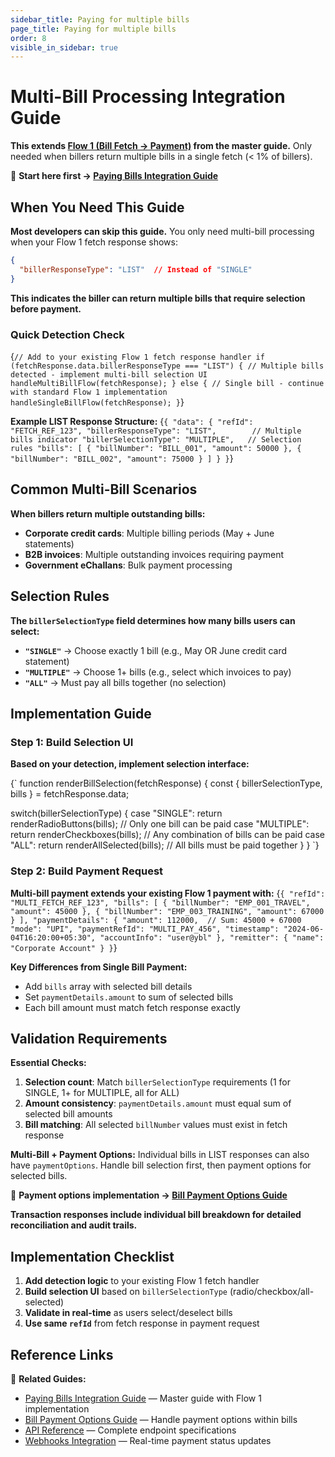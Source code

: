 ```yaml
---
sidebar_title: Paying for multiple bills
page_title: Paying for multiple bills
order: 8
visible_in_sidebar: true
---
```


# Multi-Bill Processing Integration Guide

**This extends <a href="/payments/billpay/api-integration/paying_bills#flow-1-bill-fetch--payment-most-common" target="_blank">Flow 1 (Bill Fetch → Payment)</a> from the master guide.** Only needed when billers return multiple bills in a single fetch (< 1% of billers).

📖 **Start here first → <a href="/payments/billpay/api-integration/paying_bills" target="_blank">Paying Bills Integration Guide</a>**

## When You Need This Guide

**Most developers can skip this guide.** You only need multi-bill processing when your Flow 1 fetch response shows:

```json
{
  "billerResponseType": "LIST"  // Instead of "SINGLE"
}
```

**This indicates the biller can return multiple bills that require selection before payment.**

### Quick Detection Check

<CodeBlockWithCopy language="javascript">{`
// Add to your existing Flow 1 fetch response handler
if (fetchResponse.data.billerResponseType === "LIST") {
  // Multiple bills detected - implement multi-bill selection UI
  handleMultiBillFlow(fetchResponse);
} else {
  // Single bill - continue with standard Flow 1 implementation
  handleSingleBillFlow(fetchResponse);
}
`}</CodeBlockWithCopy>

**Example LIST Response Structure:**
<CodeBlockWithCopy language="json">{`
{
  "data": {
    "refId": "FETCH_REF_123",
    "billerResponseType": "LIST",        // Multiple bills indicator
    "billerSelectionType": "MULTIPLE",   // Selection rules
    "bills": [
      { "billNumber": "BILL_001", "amount": 50000 },
      { "billNumber": "BILL_002", "amount": 75000 }
    ]
  }
}
`}</CodeBlockWithCopy>

## Common Multi-Bill Scenarios

**When billers return multiple outstanding bills:**
- **Corporate credit cards**: Multiple billing periods (May + June statements)
- **B2B invoices**: Multiple outstanding invoices requiring payment
- **Government eChallans**: Bulk payment processing

## Selection Rules

**The `billerSelectionType` field determines how many bills users can select:**

- **`"SINGLE"`** → Choose exactly 1 bill (e.g., May OR June credit card statement)
- **`"MULTIPLE"`** → Choose 1+ bills (e.g., select which invoices to pay)
- **`"ALL"`** → Must pay all bills together (no selection)

## Implementation Guide

### Step 1: Build Selection UI

**Based on your detection, implement selection interface:**

<CodeBlockWithCopy language="javascript">{`
function renderBillSelection(fetchResponse) {
  const { billerSelectionType, bills } = fetchResponse.data;
  
  switch(billerSelectionType) {
    case "SINGLE":
      return renderRadioButtons(bills);  // Only one bill can be paid
    case "MULTIPLE": 
      return renderCheckboxes(bills);    // Any combination of bills can be paid
    case "ALL":
      return renderAllSelected(bills);   // All bills must be paid together
  }
}
`}</CodeBlockWithCopy>

### Step 2: Build Payment Request

**Multi-bill payment extends your existing Flow 1 payment with:**
<CodeBlockWithCopy language="json">{`
{
  "refId": "MULTI_FETCH_REF_123",
  "bills": [
    { "billNumber": "EMP_001_TRAVEL", "amount": 45000 },
    { "billNumber": "EMP_003_TRAINING", "amount": 67000 }
  ],
  "paymentDetails": {
    "amount": 112000,  // Sum: 45000 + 67000
    "mode": "UPI",
    "paymentRefId": "MULTI_PAY_456",
    "timestamp": "2024-06-04T16:20:00+05:30",
    "accountInfo": "user@ybl"
  },
  "remitter": { "name": "Corporate Account" }
}
`}</CodeBlockWithCopy>

**Key Differences from Single Bill Payment:**
- Add `bills` array with selected bill details  
- Set `paymentDetails.amount` to sum of selected bills
- Each bill amount must match fetch response exactly

## Validation Requirements

**Essential Checks:**
1. **Selection count**: Match `billerSelectionType` requirements (1 for SINGLE, 1+ for MULTIPLE, all for ALL)
2. **Amount consistency**: `paymentDetails.amount` must equal sum of selected bill amounts  
3. **Bill matching**: All selected `billNumber` values must exist in fetch response

**Multi-Bill + Payment Options:**
Individual bills in LIST responses can also have `paymentOptions`. Handle bill selection first, then payment options for selected bills.

📖 **Payment options implementation → <a href="/payments/billpay/api-integration/bill-payment-options" target="_blank">Bill Payment Options Guide</a>**

**Transaction responses include individual bill breakdown for detailed reconciliation and audit trails.**

## Implementation Checklist

1. **Add detection logic** to your existing Flow 1 fetch handler
2. **Build selection UI** based on `billerSelectionType` (radio/checkbox/all-selected)
3. **Validate in real-time** as users select/deselect bills
4. **Use same `refId`** from fetch response in payment request

## Reference Links

📖 **Related Guides:**
- <a href="/payments/billpay/api-integration/paying_bills" target="_blank">Paying Bills Integration Guide</a> — Master guide with Flow 1 implementation
- <a href="/payments/billpay/api-integration/bill-payment-options" target="_blank">Bill Payment Options Guide</a> — Handle payment options within bills
- <a href="/payments/billpay/api-integration/api-reference" target="_blank">API Reference</a> — Complete endpoint specifications
- <a href="/payments/billpay/api-integration/webhooks" target="_blank">Webhooks Integration</a> — Real-time payment status updates

<WasPageHelpful />